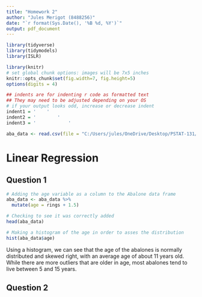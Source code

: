 ```yaml
---
title: "Homework 2"
author: "Jules Merigot (8488256)"
date: "`r format(Sys.Date(), '%B %d, %Y')`"
output: pdf_document
---
```


```r
library(tidyverse)
library(tidymodels)
library(ISLR)

library(knitr)
# set global chunk options: images will be 7x5 inches
knitr::opts_chunk$set(fig.width=7, fig.height=5)
options(digits = 4)

## indents are for indenting r code as formatted text
## They may need to be adjusted depending on your OS
# if your output looks odd, increase or decrease indent
indent1 = '    '
indent2 = '        '
indent3 = '            '

aba_data <- read.csv(file = "C:/Users/jules/OneDrive/Desktop/PSTAT-131/data/abalone.csv")
```

\begin{center}
PSTAT 131/231 Statistical Machine Learning - Fall 2022
\end{center}

# Linear Regression

## Question 1

```r
# Adding the age variable as a column to the Abalone data frame
aba_data <- aba_data %>%
  mutate(age = rings + 1.5)

# Checking to see it was correctly added
head(aba_data)

# Making a histogram of the age in order to asses the distribution
hist(aba_data$age)
```

Using a histogram, we can see that the age of the abalones is normally distributed and skewed right, with an average age of about 11 years old. While there are more outliers that are older in age, most abalones tend to live between 5 and 15 years.

## Question 2

